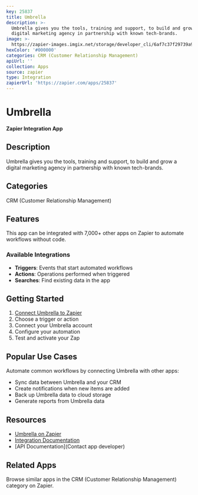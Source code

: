 ```yaml
---
key: 25837
title: Umbrella
description: >-
  Umbrella gives you the tools, training and support, to build and grow a
  digital marketing agency in partnership with known tech-brands.
image: >-
  https://zapier-images.imgix.net/storage/developer_cli/6af7c37f29739a9ac3ae20a893eb806a.png?auto=format%2Ccompress&ixlib=python-3.0.0&q=50
hexColor: '#000000'
categories: CRM (Customer Relationship Management)
apiUrl: ''
collection: Apps
source: zapier
type: Integration
zapierUrl: 'https://zapier.com/apps/25837'
---
```

# Umbrella

**Zapier Integration App**

## Description

Umbrella gives you the tools, training and support, to build and grow a digital marketing agency in partnership with known tech-brands.

## Categories

CRM (Customer Relationship Management)

## Features

This app can be integrated with 7,000+ other apps on Zapier to automate workflows without code.

### Available Integrations

- **Triggers**: Events that start automated workflows
- **Actions**: Operations performed when triggered
- **Searches**: Find existing data in the app

## Getting Started

1. [Connect Umbrella to Zapier](https://zapier.com/apps/25837)
2. Choose a trigger or action
3. Connect your Umbrella account
4. Configure your automation
5. Test and activate your Zap

## Popular Use Cases

Automate common workflows by connecting Umbrella with other apps:

- Sync data between Umbrella and your CRM
- Create notifications when new items are added
- Back up Umbrella data to cloud storage
- Generate reports from Umbrella data

## Resources

- [Umbrella on Zapier](https://zapier.com/apps/25837)
- [Integration Documentation](https://zapier.com/apps/25837/integrations)
- [API Documentation](Contact app developer)

## Related Apps

Browse similar apps in the CRM (Customer Relationship Management) category on Zapier.
